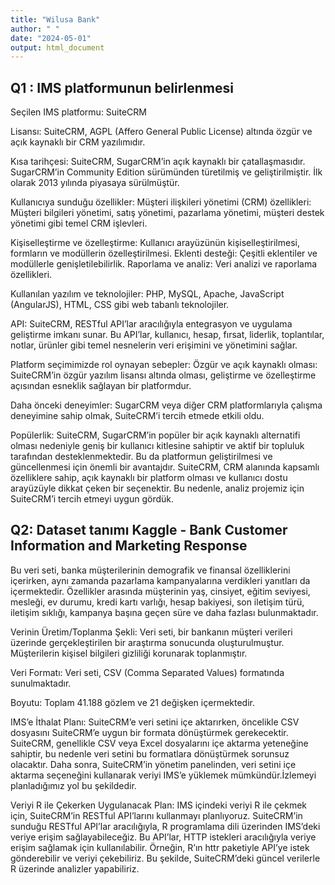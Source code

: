 ```yaml
---
title: "Wilusa Bank"
author: " "
date: "2024-05-01"
output: html_document
---
```



## Q1 : IMS platformunun belirlenmesi

Seçilen IMS platformu: SuiteCRM

Lisansı: SuiteCRM, AGPL (Affero General Public License) altında özgür ve açık kaynaklı bir CRM yazılımıdır.

Kısa tarihçesi: SuiteCRM, SugarCRM'in açık kaynaklı bir çatallaşmasıdır. SugarCRM'in Community Edition sürümünden türetilmiş ve geliştirilmiştir. İlk olarak 2013 yılında piyasaya sürülmüştür.

Kullanıcıya sunduğu özellikler:
Müşteri ilişkileri yönetimi (CRM) özellikleri: Müşteri bilgileri yönetimi, satış yönetimi, pazarlama yönetimi, müşteri destek yönetimi gibi temel CRM işlevleri.

Kişiselleştirme ve özelleştirme: Kullanıcı arayüzünün kişiselleştirilmesi, formların ve modüllerin özelleştirilmesi.
Eklenti desteği: Çeşitli eklentiler ve modüllerle genişletilebilirlik.
Raporlama ve analiz: Veri analizi ve raporlama özellikleri.

Kullanılan yazılım ve teknolojiler: PHP, MySQL, Apache, JavaScript (AngularJS), HTML, CSS gibi web tabanlı teknolojiler.

API: SuiteCRM, RESTful API'lar aracılığıyla entegrasyon ve uygulama geliştirme imkanı sunar. Bu API'lar, kullanıcı, hesap, fırsat, liderlik, toplantılar, notlar, ürünler gibi temel nesnelerin veri erişimini ve yönetimini sağlar.

Platform seçimimizde rol oynayan sebepler:
Özgür ve açık kaynaklı olması: SuiteCRM'in özgür yazılım lisansı altında olması, geliştirme ve özelleştirme açısından esneklik sağlayan bir platformdur.

Daha önceki deneyimler: SugarCRM veya diğer CRM platformlarıyla çalışma deneyimine sahip olmak, SuiteCRM'i tercih etmede etkili oldu.

Popülerlik: SuiteCRM, SugarCRM'in popüler bir açık kaynaklı alternatifi olması nedeniyle geniş bir kullanıcı kitlesine sahiptir ve aktif bir topluluk tarafından desteklenmektedir. Bu da platformun geliştirilmesi ve güncellenmesi için önemli bir avantajdır.
SuiteCRM, CRM alanında kapsamlı özelliklere sahip, açık kaynaklı bir platform olması ve kullanıcı dostu arayüzüyle dikkat çeken bir seçenektir. Bu nedenle, analiz projemiz için SuiteCRM'i tercih etmeyi uygun gördük.

## Q2: Dataset tanımı Kaggle - Bank Customer Information and Marketing Response

Bu veri seti, banka müşterilerinin demografik ve finansal özelliklerini içerirken, aynı zamanda pazarlama kampanyalarına verdikleri yanıtları da içermektedir. Özellikler arasında müşterinin yaş, cinsiyet, eğitim seviyesi, mesleği, ev durumu, kredi kartı varlığı, hesap bakiyesi, son iletişim türü, iletişim sıklığı, kampanya başına geçen süre ve daha fazlası bulunmaktadır.

Verinin Üretim/Toplanma Şekli: Veri seti, bir bankanın müşteri verileri üzerinde gerçekleştirilen bir araştırma sonucunda oluşturulmuştur. Müşterilerin kişisel bilgileri gizliliği korunarak toplanmıştır.

Veri Formatı: Veri seti, CSV (Comma Separated Values) formatında sunulmaktadır.

Boyutu: Toplam 41.188 gözlem ve 21 değişken içermektedir.

IMS'e İthalat Planı: SuiteCRM'e veri setini içe aktarırken, öncelikle CSV dosyasını SuiteCRM'e uygun bir formata dönüştürmek gerekecektir. SuiteCRM, genellikle CSV veya Excel dosyalarını içe aktarma yeteneğine sahiptir, bu nedenle veri setini bu formatlara dönüştürmek sorunsuz olacaktır. Daha sonra, SuiteCRM'in yönetim panelinden, veri setini içe aktarma seçeneğini kullanarak veriyi IMS'e yüklemek mümkündür.İzlemeyi planladığımız yol bu şekildedir.

Veriyi R ile Çekerken Uygulanacak Plan: IMS içindeki veriyi R ile çekmek için, SuiteCRM'in RESTful API'larını kullanmayı planlıyoruz. SuiteCRM'in sunduğu RESTful API'lar aracılığıyla, R programlama dili üzerinden IMS'deki veriye erişim sağlayabileceğiz. Bu API'lar, HTTP istekleri aracılığıyla veriye erişim sağlamak için kullanılabilir. Örneğin, R'ın httr paketiyle API'ye istek gönderebilir ve veriyi çekebiliriz. Bu şekilde, SuiteCRM'deki güncel verilerle R üzerinde analizler yapabiliriz.